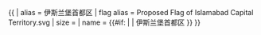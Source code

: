 {{ {{{1<noinclude>|country showdata</noinclude>}}}
| alias = 伊斯兰堡首都区
| flag alias = Proposed Flag of Islamabad Capital Territory.svg
| size = {{{size|}}}
| name = {{#if: {{{name|}}} | {{{name|}}} | 伊斯兰堡首都区 }}
}}
